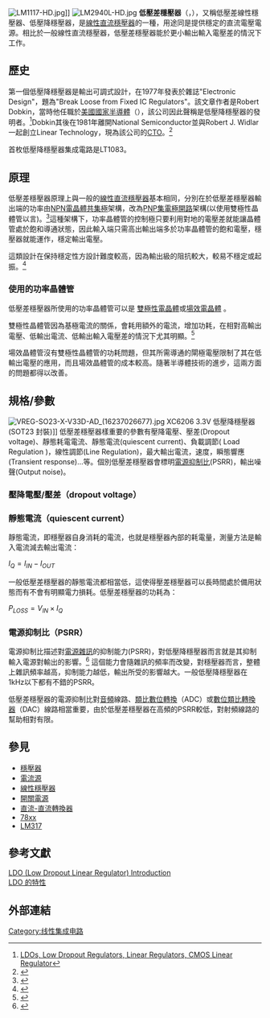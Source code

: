{{multiple issues|
{{Grammar|time=2016-03-26T01:02:10+00:00}}
{{expand|time=2016-03-26T01:02:10+00:00}}
{{expert|time=2016-03-26T01:02:10+00:00}}
}}
[[Image:LM1117-HD.jpg|thumb]]]]
[[File:LM2940L-HD.jpg|thumb]]
'''低壓差穩壓器'''（{{lang-en|Low-dropout regulator}}，{{lang|en|LDO}}），又稱低壓差線性穩壓器、低壓降穩壓器，是[[線性電壓調節器|線性直流穩壓器]]的一種，用途同是提供穩定的直流電壓電源。相比於一般線性直流穩壓器，低壓差穩壓器能於更小輸出輸入電壓差的情況下工作。

== 歷史 ==
第一個低壓降穩壓器是輸出可調式設計，在1977年發表於雜誌"Electronic Design"，題為"Break Loose from Fixed IC Regulators"。該文章作者是Robert Dobkin，當時他任職於[[美國國家半導體|美國國家半導體]]（{{lang-en|National Semiconductor}}），該公司因此聲稱是低壓降穩壓器的發明者。<ref>[http://ldo.national.com LDOs, Low Dropout Regulators, Linear Regulators, CMOS Linear Regulator<!-- Bot generated title -->]</ref>Dobkin其後在1981年離開National Semiconductor並與Robert J. Widlar 一起創立Linear Technology，現為該公司的[[CTO|CTO]]。<ref>{{cite web | url= http://www.linear.com/company/careers/ | title= Linear Technology Corporation /CA/ - Form 10-K | date= August 19, 2010 | publisher= [[Internet_FAQ_Consortium|Internet FAQ Consortium]] | accessdate= 2010-08-25 | archive-date= 2018-03-01 | archive-url= https://web.archive.org/web/20180301091132/http://www.linear.com/company/careers/ | dead-url= no }}</ref> 

首枚低壓降穩壓器集成電路是LT1083。

== 原理 ==
低壓差穩壓器原理上與一般的[[線性電壓調節器|線性直流穩壓器]]基本相同，分別在於低壓差穩壓器輸出端的功率由[[NPN|NPN]][[電晶體|電晶體]][[共集極|共集極]]架構，改為[[PNP|PNP]][[集電極開路|集電極開路]]架構(以使用雙極性晶體管以言)。<ref>{{Cite web |url=http://www.micrel.com/_PDF/App-Hints/ah-20.pdf |title="Micrel Application Hint 220. Introduction to the Super LDO<sup>TM</sup> Regulator" |accessdate=2016-03-28 |archive-date=2013-02-22 |archive-url=https://web.archive.org/web/20130222174601/http://micrel.com/_PDF/App-Hints/ah-20.pdf |dead-url=yes }}</ref>這種架構下，功率晶體管的控制極只要利用對地的電壓差就能讓晶體管處於飽和導通狀態，因此輸入端只需高出輸出端多於功率晶體管的飽和電壓，穩壓器就能運作，穩定輸出電壓。

這類設計在保持穩定性方設計難度較高，因為輸出級的阻抗較大，較易不穩定或起振。<ref>{{Cite web |url=http://www.analog.com/library/analogDialogue/archives/43-09/EDCh%209%20power.pdf |title=Analog Dialogue, Linear Circuit Design Handbook, Chapter 9: Power Management" |accessdate=2016-03-28 |archive-date=2015-04-04 |archive-url=https://web.archive.org/web/20150404053114/http://www.analog.com/library/analogDialogue/archives/43-09/EDCh%209%20power.pdf |dead-url=no }}</ref>
=== 使用的功率晶體管 ===
低壓差穩壓器所使用的功率晶體管可以是 [[雙極性電晶體|雙極性電晶體]]或[[場效電晶體|場效電晶體]] 。

雙極性晶體管因為基極電流的關係，會耗用額外的電流，增加功耗，在相對高輸出電壓、低輸出電流、低輸出輸入電壓差的情況下尤其明顯。<ref name="Linear and Switching Voltage Regulator Fund.">{{cite web|last1=Simpson|first1=Chester|title=Linear and Switching Voltage Regulator Fundamentals|url=http://www.ti.com/lit/an/snva558/snva558.pdf|website=ti.com|publisher=Texas Instruments|accessdate=18 June 2015|archive-date=2016-03-03|archive-url=https://web.archive.org/web/20160303215445/http://www.ti.com/lit/an/snva558/snva558.pdf|dead-url=no}}</ref>

場效晶體管沒有雙極性晶體管的功耗問題，但其所需導通的閘極電壓限制了其在低輸出電壓的應用，而且場效晶體管的成本較高。隨著半導體技術的進步，這兩方面的問題都得以改善。

== 規格/參數 ==
[[File:VREG-SO23-X-V33D-AD_(16237026677).jpg|thumb]] XC6206 3.3V 低壓降穩壓器 (SOT23 封裝)]]
低壓差穩壓器樣重要的參數有壓降電壓、壓差(Dropout voltage)、靜態耗電電流、靜態電流(quiescent current)、負載調節( Load Regulation )，線性調節(Line Regulation)，最大輸出電流，速度，瞬態響應(Transient response)…等。個別低壓差穩壓器會標明[[電源電壓抑制比|電源抑制比]](PSRR)，輸出噪聲(Output noise)。

===  壓降電壓/壓差（dropout voltage）===

=== 靜態電流（quiescent current）===

靜態電流，即穩壓器自身消耗的電流，也就是穩壓器內部的耗電量，測量方法是輸入電流減去輸出電流：

<math> I_{Q} = I_{IN} - I_{OUT} </math>

一般低壓差穩壓器的靜態電流都相當低，這使得壓差穩壓器可以長時間處於備用狀態而有不會有明顯電力損耗。低壓差穩壓器的功耗為：

<math>P_{LOSS} =  V_{IN} \times I_{Q} </math>

=== 電源抑制比（PSRR） ===
{{Main|電源電壓抑制比}}
電源抑制比描述對[[電源|電源]][[雜訊|雜訊]]的抑制能力(PSRR)，對低壓降穩壓器而言就是其抑制輸入電源對輸出的影響。<ref name="PSRR expl.">{{cite web|last=Pithadia|first=Sanjay|title=LDO PSRR Measurement Simplified|url=http://www.ti.com/lit/an/slaa414/slaa414.pdf|publisher=Texas Instruments|deadurl=yes|archiveurl=https://web.archive.org/web/20121022063047/http://www.ti.com/lit/an/slaa414/slaa414.pdf|archivedate=2012-10-22|accessdate=2016-03-28}}</ref> 這個能力會隨雜訊的頻率而改變，對穩壓器而言，整體上雜訊頻率越高，抑制能力越低，輸出所受的影響越大。一般低壓降穩壓器在1kHz以下都有不錯的PSRR。

低壓差穩壓器的電源抑制比對[[音頻|音頻]]線路、[[類比數位轉換器|類比數位轉換]]（ADC）或[[數位類比轉換器|數位類比轉換器]]（DAC）線路相當重要，由於低壓差穩壓器在高頻的PSRR較低，對射頻線路的幫助相對有限。

== 參見 ==
*[[穩壓器|穩壓器]]
*[[電流源|電流源]]
*[[線性電壓調節器|線性穩壓器]]
*[[開關電源|開關電源]]
*[[直流-直流轉換器|直流-直流轉換器]]
*[[78xx|78xx]] 
*[[LM317|LM317]]

== 參考文獻 ==
{{reflist}}
[https://www.youtube.com/watch?v=ykc49iiKyNM LDO (Low Dropout Linear Regulator) Introduction]{{Wayback|url=https://www.youtube.com/watch?v=ykc49iiKyNM |date=20200527091755 }}<br>
[https://www.richtek.com/selection-guide/tw/selection-ldo.html LDO 的特性]{{Wayback|url=https://www.richtek.com/selection-guide/tw/selection-ldo.html |date=20200618004150 }}

== 外部連結 ==

{{Electronic components}}
[[Category:线性集成电路|Category:线性集成电路]]